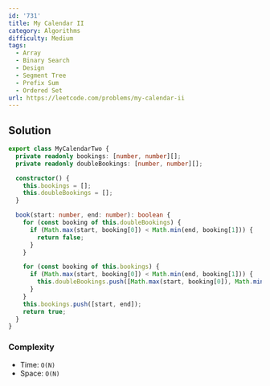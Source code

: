 ```yaml
---
id: '731'
title: My Calendar II
category: Algorithms
difficulty: Medium
tags:
  - Array
  - Binary Search
  - Design
  - Segment Tree
  - Prefix Sum
  - Ordered Set
url: https://leetcode.com/problems/my-calendar-ii
---
```


## Solution

```typescript showLineNumbers
export class MyCalendarTwo {
  private readonly bookings: [number, number][];
  private readonly doubleBookings: [number, number][];

  constructor() {
    this.bookings = [];
    this.doubleBookings = [];
  }

  book(start: number, end: number): boolean {
    for (const booking of this.doubleBookings) {
      if (Math.max(start, booking[0]) < Math.min(end, booking[1])) {
        return false;
      }
    }

    for (const booking of this.bookings) {
      if (Math.max(start, booking[0]) < Math.min(end, booking[1])) {
        this.doubleBookings.push([Math.max(start, booking[0]), Math.min(end, booking[1])]);
      }
    }
    this.bookings.push([start, end]);
    return true;
  }
}
```

### Complexity

- Time: `O(N)`
- Space: `O(N)`
